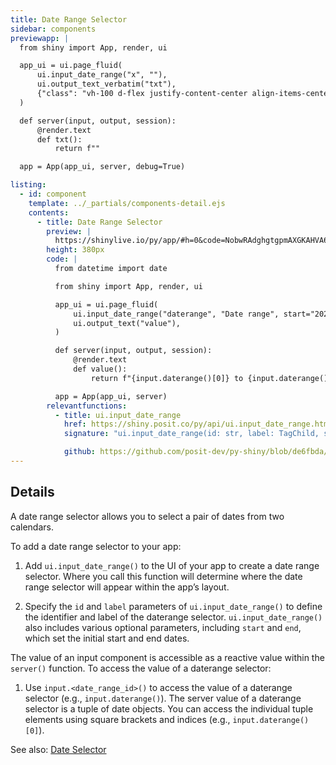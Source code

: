 ```yaml
---
title: Date Range Selector
sidebar: components
previewapp: |
  from shiny import App, render, ui

  app_ui = ui.page_fluid(
      ui.input_date_range("x", ""),
      ui.output_text_verbatim("txt"),
      {"class": "vh-100 d-flex justify-content-center align-items-center px-4"}
  )

  def server(input, output, session):
      @render.text
      def txt():
          return f""

  app = App(app_ui, server, debug=True)

listing:
  - id: component
    template: ../_partials/components-detail.ejs
    contents:
      - title: Date Range Selector
        preview: |
          https://shinylive.io/py/app/#h=0&code=NobwRAdghgtgpmAXGKAHVA6VBPMAaMAYwHsIAXOcpMAMwCdiYACAEygrIEt4nvVi6ZVuzgAdCOPqMmAZwAWnCNl4x+gpgEF0eJnUos4dHQFdO48WlQB9U0wC8TU1igBzOFZoAbUywAU4pkDHTgxFVGMyKzYKKzooCDd-MGjDeLdRfCYMjJ0ZMihBOwyAJgAGMoBaUoBGKuqMgEoMKBYWK0JPKBkZJNQyCoBWJhgADwqoCOImChH+wkoKOka8AKCnYgjwyJmyJIA3KG8xMAaViCCLphAMjq6ZDMQssD25CurS0qYAK2M8zhpsBUSOQFkCFoYmIdOC4IBVOBQYDIwSC6ExUGMBhkAL7iJotNq3bpJGCAiZkKY7ZGLRrmCQQAw0WSGPaGXxhCI6DZkLa5ODdTikBqIVaBAACXK2IqYor09MMGB2UoZTAOR18QqlFz0ZGMdHONAyIHZZAwKTiCTg6uApQAuljplMjRAtqaRObEg1gNU7dk6RZ0PZNOhfJYbJxeXQWXQGmAsTagA
        height: 380px
        code: |
          from datetime import date

          from shiny import App, render, ui

          app_ui = ui.page_fluid(
              ui.input_date_range("daterange", "Date range", start="2020-01-01"), #<<
              ui.output_text("value"),
          )

          def server(input, output, session):
              @render.text
              def value():
                  return f"{input.daterange()[0]} to {input.daterange()[1]}"

          app = App(app_ui, server)
        relevantfunctions:
          - title: ui.input_date_range
            href: https://shiny.posit.co/py/api/ui.input_date_range.html#shiny.ui.input_date_range
            signature: "ui.input_date_range(id: str, label: TagChild, start: Optional = None, end: Optional = None, min: Optional = None, max: Optional = None, format: str = 'yyyy-mm-dd', startview: str = 'month', weekstart: int = 0, language: str = 'en', separator: str = ' to ', width: Optional = None, autoclose: bool = True)"

            github: https://github.com/posit-dev/py-shiny/blob/de6fbda/shiny/ui/_input_date.py#L135-L269
---
```


:::{#component}
:::

## Details

A date range selector allows you to select a pair of dates from two calendars. 

To add a date range selector to your app:

  1. Add `ui.input_date_range()` to the UI of your app to create a date range selector. Where you call this function will determine where the date range selector will appear within the app's layout. 

  2. Specify the `id` and `label` parameters of `ui.input_date_range()` to define the identifier and label of the daterange selector. `ui.input_date_range()` also includes various optional parameters, including `start` and `end`, which set the initial start and end dates.

The value of an input component is accessible as a reactive value within the `server()` function. To access the value of a daterange selector:

  1. Use `input.<date_range_id>()` to access the value of a daterange selector (e.g., `input.daterange()`). The server value of a daterange selector is a tuple of date objects. You can access the individual tuple elements using square brackets and indices (e.g., `input.daterange()[0]`).


See also: [Date Selector](date-selector.qmd)
